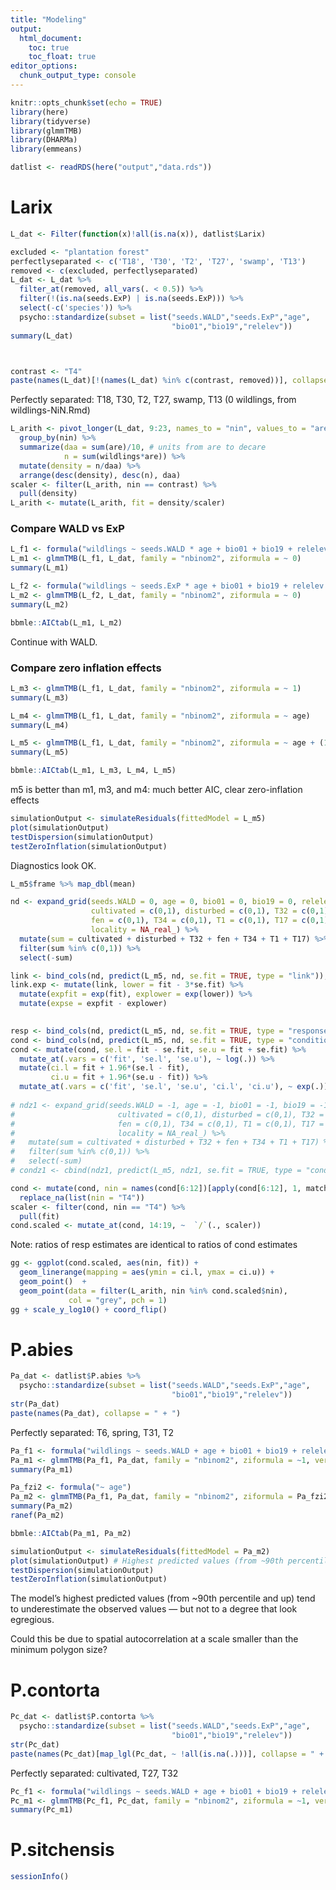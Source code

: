 ```yaml
---
title: "Modeling"
output: 
  html_document:
    toc: true
    toc_float: true
editor_options: 
  chunk_output_type: console
---
```


```r
knitr::opts_chunk$set(echo = TRUE)
library(here)
library(tidyverse)
library(glmmTMB)
library(DHARMa)
library(emmeans)
```

```r
datlist <- readRDS(here("output","data.rds"))
```

# Larix

```r
L_dat <- Filter(function(x)!all(is.na(x)), datlist$Larix)

excluded <- "plantation forest"
perfectlyseparated <- c('T18', 'T30', 'T2', 'T27', 'swamp', 'T13')
removed <- c(excluded, perfectlyseparated)
L_dat <- L_dat %>% 
  filter_at(removed, all_vars(. < 0.5)) %>% 
  filter(!(is.na(seeds.ExP) | is.na(seeds.ExP))) %>% 
  select(-c('species')) %>% 
  psycho::standardize(subset = list("seeds.WALD","seeds.ExP","age",
                                    "bio01","bio19","relelev"))
summary(L_dat)



contrast <- "T4"
paste(names(L_dat)[!(names(L_dat) %in% c(contrast, removed))], collapse = " + ")
```

Perfectly separated: T18, T30, T2, T27, swamp, T13 (0 wildlings, from wildlings-NiN.Rmd)

```r
L_arith <- pivot_longer(L_dat, 9:23, names_to = "nin", values_to = "are") %>%
  group_by(nin) %>% 
  summarize(daa = sum(are)/10, # units from are to decare
            n = sum(wildlings*are)) %>% 
  mutate(density = n/daa) %>%
  arrange(desc(density), desc(n), daa)
scaler <- filter(L_arith, nin == contrast) %>% 
  pull(density)
L_arith <- mutate(L_arith, fit = density/scaler)
```


### Compare WALD vs ExP

```r
L_f1 <- formula("wildlings ~ seeds.WALD * age + bio01 + bio19 + relelev + cultivated + disturbed + T32 + fen + T34 + T1 + T17 + (1 | locality)")
L_m1 <- glmmTMB(L_f1, L_dat, family = "nbinom2", ziformula = ~ 0)
summary(L_m1)
```

```r
L_f2 <- formula("wildlings ~ seeds.ExP * age + bio01 + bio19 + relelev + cultivated + disturbed + T32 + fen + T34 + T1 + T17 + (1 | locality)")
L_m2 <- glmmTMB(L_f2, L_dat, family = "nbinom2", ziformula = ~ 0)
summary(L_m2)
```

```r
bbmle::AICtab(L_m1, L_m2)
```

Continue with WALD.

### Compare zero inflation effects

```r
L_m3 <- glmmTMB(L_f1, L_dat, family = "nbinom2", ziformula = ~ 1)
summary(L_m3)
```

```r
L_m4 <- glmmTMB(L_f1, L_dat, family = "nbinom2", ziformula = ~ age)
summary(L_m4)
```

```r
L_m5 <- glmmTMB(L_f1, L_dat, family = "nbinom2", ziformula = ~ age + (1 | locality))
summary(L_m5)
```

```r
bbmle::AICtab(L_m1, L_m3, L_m4, L_m5)
```

m5 is better than m1, m3, and m4: much better AIC, clear zero-inflation effects

```r
simulationOutput <- simulateResiduals(fittedModel = L_m5)
plot(simulationOutput)
testDispersion(simulationOutput)
testZeroInflation(simulationOutput)
```

Diagnostics look OK.

```r
L_m5$frame %>% map_dbl(mean)

nd <- expand_grid(seeds.WALD = 0, age = 0, bio01 = 0, bio19 = 0, relelev = 0,
                  cultivated = c(0,1), disturbed = c(0,1), T32 = c(0,1), 
                  fen = c(0,1), T34 = c(0,1), T1 = c(0,1), T17 = c(0,1), 
                  locality = NA_real_) %>% 
  mutate(sum = cultivated + disturbed + T32 + fen + T34 + T1 + T17) %>% 
  filter(sum %in% c(0,1)) %>% 
  select(-sum)

link <- bind_cols(nd, predict(L_m5, nd, se.fit = TRUE, type = "link")); link
link.exp <- mutate(link, lower = fit - 3*se.fit) %>% 
  mutate(expfit = exp(fit), explower = exp(lower)) %>% 
  mutate(expse = expfit - explower)
  

resp <- bind_cols(nd, predict(L_m5, nd, se.fit = TRUE, type = "response")); resp
cond <- bind_cols(nd, predict(L_m5, nd, se.fit = TRUE, type = "conditional")); cond
cond <- mutate(cond, se.l = fit - se.fit, se.u = fit + se.fit) %>% 
  mutate_at(.vars = c('fit', 'se.l', 'se.u'), ~ log(.)) %>% 
  mutate(ci.l = fit + 1.96*(se.l - fit),
         ci.u = fit + 1.96*(se.u - fit)) %>% 
  mutate_at(.vars = c('fit', 'se.l', 'se.u', 'ci.l', 'ci.u'), ~ exp(.))
  
# ndz1 <- expand_grid(seeds.WALD = -1, age = -1, bio01 = -1, bio19 = -1, relelev = -1,
#                       cultivated = c(0,1), disturbed = c(0,1), T32 = c(0,1), 
#                       fen = c(0,1), T34 = c(0,1), T1 = c(0,1), T17 = c(0,1), 
#                       locality = NA_real_) %>% 
#   mutate(sum = cultivated + disturbed + T32 + fen + T34 + T1 + T17) %>% 
#   filter(sum %in% c(0,1)) %>% 
#   select(-sum) 
# condz1 <- cbind(ndz1, predict(L_m5, ndz1, se.fit = TRUE, type = "conditional")); condz1

cond <- mutate(cond, nin = names(cond[6:12])[apply(cond[6:12], 1, match, x = 1)]) %>% 
  replace_na(list(nin = "T4"))
scaler <- filter(cond, nin == "T4") %>% 
  pull(fit)
cond.scaled <- mutate_at(cond, 14:19, ~  `/`(., scaler))

```

Note: ratios of resp estimates are identical to ratios of cond estimates

```r
gg <- ggplot(cond.scaled, aes(nin, fit)) + 
  geom_linerange(mapping = aes(ymin = ci.l, ymax = ci.u)) + 
  geom_point()  + 
  geom_point(data = filter(L_arith, nin %in% cond.scaled$nin), 
             col = "grey", pch = 1)
gg + scale_y_log10() + coord_flip()
```


# P.abies

```r
Pa_dat <- datlist$P.abies %>% 
  psycho::standardize(subset = list("seeds.WALD","seeds.ExP","age",
                                    "bio01","bio19","relelev"))
str(Pa_dat)
paste(names(Pa_dat), collapse = " + ")
```

Perfectly separated: T6, spring, T31, T2

```r
Pa_f1 <- formula("wildlings ~ seeds.WALD + age + bio01 + bio19 + relelev + cultivated + disturbed + T32 + fen + T4 + T1 + swamp + bog + (1 | locality)")
Pa_m1 <- glmmTMB(Pa_f1, Pa_dat, family = "nbinom2", ziformula = ~1, verbose = TRUE)
summary(Pa_m1)
```

```r
Pa_fzi2 <- formula("~ age")
Pa_m2 <- glmmTMB(Pa_f1, Pa_dat, family = "nbinom2", ziformula = Pa_fzi2, verbose = TRUE)
summary(Pa_m2)
ranef(Pa_m2)

bbmle::AICtab(Pa_m1, Pa_m2)
```

```r
simulationOutput <- simulateResiduals(fittedModel = Pa_m2)
plot(simulationOutput) # Highest predicted values (from ~90th percentile)
testDispersion(simulationOutput)
testZeroInflation(simulationOutput)
```

The model's highest predicted values (from ~90th percentile and up) tend to underestimate the observed values --- but not to a degree that look egregious. 

Could this be due to spatial autocorrelation at a scale smaller than the minimum polygon size?

# P.contorta

```r
Pc_dat <- datlist$P.contorta %>% 
  psycho::standardize(subset = list("seeds.WALD","seeds.ExP","age",
                                    "bio01","bio19","relelev"))
str(Pc_dat)
paste(names(Pc_dat)[map_lgl(Pc_dat, ~ !all(is.na(.)))], collapse = " + ")
```

Perfectly separated: cultivated, T27, T32

```r
Pc_f1 <- formula("wildlings ~ seeds.WALD + age + bio01 + bio19 + relelev + disturbed + fen + T34 + T4 + T1 + swamp + T30 + bog + (1 | locality)")
Pc_m1 <- glmmTMB(Pc_f1, Pc_dat, family = "nbinom2", ziformula = ~1, verbose = TRUE)
summary(Pc_m1)
```


# P.sitchensis


```r
sessionInfo()
```